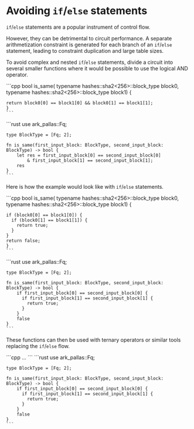 
# Avoiding `if`/`else` statements

`if`/`else` statements are a popular instrument of control flow. 

However, they can be detrimental to circuit performance. A separate arithmetization constraint is generated for each branch of an `if`/`else` statement, leading to constraint duplication and large table sizes.

To avoid complex and nested `if`/`else` statements, divide a circuit into several smaller functions where it would be possible to use the logical AND operator.

<Tabs groupId='language'>
  <TabItem value='cpp' label='C++'>
    ```cpp
    bool is_same(
      typename hashes::sha2<256>::block_type block0,
      typename hashes::sha2<256>::block_type block1) {

    return block0[0] == block1[0] && block0[1] == block1[1];
    }
    ```
  </TabItem>
  <TabItem value='rust' label='Rust'>
    ```rust
    use ark_pallas::Fq;

    type BlockType = [Fq; 2];

    fn is_same(first_input_block: BlockType, second_input_block: BlockType) -> bool {
        let res = first_input_block[0] == second_input_block[0]
            & first_input_block[1] == second_input_block[1];
        res
    }
    ```
  </TabItem>
</Tabs>

Here is how the example would look like with `if`/`else` statements.

<Tabs groupId='language'>
  <TabItem value='cpp' label='C++'>
    ```cpp
    bool is_same(
      typename hashes::sha2<256>::block_type block0,
      typename hashes::sha2<256>::block_type block1) {

    if (block0[0] == block1[0]) {
      if (block0[1] == block1[1]) {
        return true;
      }
    }
    return false;
    }
    ```
  </TabItem>
  <TabItem value='rust' label='Rust'>
    ```rust
    use ark_pallas::Fq;

    type BlockType = [Fq; 2];

    fn is_same(first_input_block: BlockType, second_input_block: BlockType) -> bool {
        if first_input_block[0] == second_input_block[0] {
          if first_input_block[1] == second_input_block[1] {
            return true;
          }
        }
        false
    }
    ```
  </TabItem>
</Tabs>

These functions can then be used with ternary operators or similar tools replacing the `if`/`else` flow.

<Tabs groupId='language'>
  <TabItem value='cpp' label='C++'>
    ```cpp
    ...
    ```
  </TabItem>
  <TabItem value='rust' label='Rust'>
    ```rust
    use ark_pallas::Fq;

    type BlockType = [Fq; 2];

    fn is_same(first_input_block: BlockType, second_input_block: BlockType) -> bool {
        if first_input_block[0] == second_input_block[0] {
          if first_input_block[1] == second_input_block[1] {
            return true;
          }
        }
        false
    }
    ```
  </TabItem>
</Tabs>





